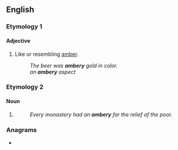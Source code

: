 ==English==

===Etymology 1===
{{suffix|en|amber|y}}

====Adjective====
{{en-adj}}

# Like or resembling [[amber]].
#: ''The beer was '''ambery''' gold in color.''
#: ''an '''ambery''' aspect''

===Etymology 2===

====Noun====
{{en-noun}}

# {{obsolete form of|en|ambry}}
#: ''Every monastery had an '''ambery''' for the relief of the poor.''

===Anagrams===
* {{anagrams|en|a=abemry|Mabery|Mabrey}}